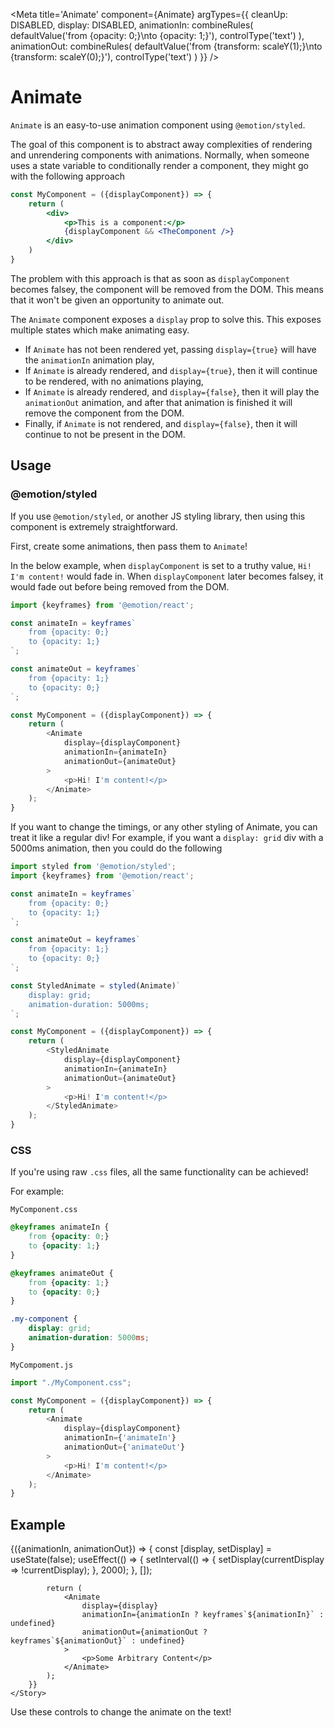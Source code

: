 

<Meta 
    title='Animate'
    component={Animate}
    argTypes={{
        cleanUp: DISABLED,
        display: DISABLED,
        animationIn: combineRules(
            defaultValue('from {opacity: 0;}\nto {opacity: 1;}'),
            controlType('text')
        ),
        animationOut: combineRules(
            defaultValue('from {transform: scaleY(1);}\nto {transform: scaleY(0);}'),
            controlType('text')
        )
    }}
/>

# Animate
`Animate` is an easy-to-use animation component using `@emotion/styled`.

The goal of this component is to abstract away complexities of rendering
and unrendering components with animations. Normally, when someone uses
a state variable to conditionally render a component, they might go with
the following approach
```jsx
const MyComponent = ({displayComponent}) => {
    return (
        <div>
            <p>This is a component:</p>
            {displayComponent && <TheComponent />}
        </div>
    )
}
```

The problem with this approach is that as soon as `displayComponent` becomes
falsey, the component will be removed from the DOM. This means that it won't
be given an opportunity to animate out.

The `Animate` component exposes a `display` prop to solve this. This exposes
multiple states which make animating easy.
 - If `Animate` has not been rendered yet, passing `display={true}` will 
 have the `animationIn` animation play,
 - If `Animate` is already rendered, and `display={true}`, then it will continue
 to be rendered, with no animations playing,
 - If `Animate` is already rendered, and `display={false}`, then it will play
 the `animationOut` animation, and after that animation is finished it will remove
 the component from the DOM.
 - Finally, if `Animate` is not rendered, and `display={false}`, then it will 
 continue to not be present in the DOM.

## Usage
### @emotion/styled
If you use `@emotion/styled`, or another JS styling library, then using this component
is extremely straightforward.

First, create some animations, then pass them to `Animate`!

In the below example, when `displayComponent` is set to a truthy
value, `Hi! I'm content!` would fade in. When `displayComponent`
later becomes falsey, it would fade out before being removed
from the DOM.
```js
import {keyframes} from '@emotion/react';

const animateIn = keyframes`
    from {opacity: 0;}
    to {opacity: 1;}
`;

const animateOut = keyframes`
    from {opacity: 1;}
    to {opacity: 0;}
`;

const MyComponent = ({displayComponent}) => {
    return (
        <Animate
            display={displayComponent}
            animationIn={animateIn}
            animationOut={animateOut}
        >
            <p>Hi! I'm content!</p>
        </Animate>
    );
}
```

If you want to change the timings, or any other styling of Animate,
you can treat it like a regular div! For example, if you want a 
`display: grid` div with a 5000ms animation, then you could do 
the following
```js
import styled from '@emotion/styled';
import {keyframes} from '@emotion/react';

const animateIn = keyframes`
    from {opacity: 0;}
    to {opacity: 1;}
`;

const animateOut = keyframes`
    from {opacity: 1;}
    to {opacity: 0;}
`;

const StyledAnimate = styled(Animate)`
    display: grid;
    animation-duration: 5000ms;
`;

const MyComponent = ({displayComponent}) => {
    return (
        <StyledAnimate
            display={displayComponent}
            animationIn={animateIn}
            animationOut={animateOut}
        >
            <p>Hi! I'm content!</p>
        </StyledAnimate>
    );
}
```

### CSS
If you're using raw `.css` files, all the same functionality can be achieved!

For example:

`MyComponent.css`
```css
@keyframes animateIn {
    from {opacity: 0;}
    to {opacity: 1;}
}

@keyframes animateOut {
    from {opacity: 1;}
    to {opacity: 0;}
}

.my-component {
    display: grid;
    animation-duration: 5000ms;
}
```

`MyCompoment.js`
```js
import "./MyComponent.css";

const MyComponent = ({displayComponent}) => {
    return (
        <Animate
            display={displayComponent}
            animationIn={'animateIn'}
            animationOut={'animateOut'}
        >
            <p>Hi! I'm content!</p>
        </Animate>
    );
}
```

## Example

<Canvas>
    <Story name='Animation'>
        {({animationIn, animationOut}) => {
            const [display, setDisplay] = useState(false);
            useEffect(() => {
                setInterval(() => {
                    setDisplay(currentDisplay => !currentDisplay);
                }, 2000);
            }, []);
            
            return (
                <Animate
                    display={display}
                    animationIn={animationIn ? keyframes`${animationIn}` : undefined}
                    animationOut={animationOut ? keyframes`${animationOut}` : undefined}
                >
                    <p>Some Arbitrary Content</p>
                </Animate>
            );
        }}
    </Story>
</Canvas>

Use these controls to change the animate on the text!
<ArgsTable story='Animation' />

